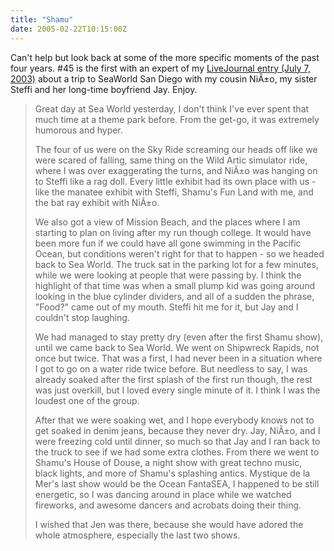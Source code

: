 ```yaml
---
title: "Shamu"
date: 2005-02-22T10:15:00Z
---
```


Can't help but look back at some of the more specific moments of the past four years. #45 is the first with an expert of my [LiveJournal entry (July 7, 2003)][1] about a trip to SeaWorld San Diego with my cousin NiÃ±o, my sister Steffi and her long-time boyfriend Jay. Enjoy.

> Great day at Sea World yesterday, I don't think I've ever spent that much time at a theme park before. From the get-go, it was extremely humorous and hyper.
>
> The four of us were on the Sky Ride screaming our heads off like we were scared of falling, same thing on the Wild Artic simulator ride, where I was over exaggerating the turns, and NiÃ±o was hanging on to Steffi like a rag doll. Every little exhibit had its own place with us - like the manatee exhibit with Steffi, Shamu's Fun Land with me, and the bat ray exhibit with NiÃ±o.
>
> We also got a view of Mission Beach, and the places where I am starting to plan on living after my run though college. It would have been more fun if we could have all gone swimming in the Pacific Ocean, but conditions weren't right for that to happen - so we headed back to Sea World. The truck sat in the parking lot for a few minutes, while we were looking at people that were passing by. I think the highlight of that time was when a small plump kid was going around looking in the blue cylinder dividers, and all of a sudden the phrase, "Food?" came out of my mouth. Steffi hit me for it, but Jay and I couldn't stop laughing.
>
> We had managed to stay pretty dry (even after the first Shamu show), until we came back to Sea World. We went on Shipwreck Rapids, not once but twice. That was a first, I had never been in a situation where I got to go on a water ride twice before. But needless to say, I was already soaked after the first splash of the first run though, the rest was just overkill, but I loved every single minute of it. I think I was the loudest one of the group.
>
> After that we were soaking wet, and I hope everybody knows not to get soaked in denim jeans, because they never dry. Jay, NiÃ±o, and I were freezing cold until dinner, so much so that Jay and I ran back to the truck to see if we had some extra clothes. From there we went to Shamu's House of Douse, a night show with great techno music, black lights, and more of Shamu's splashing antics. Mystique de la Mer's last show would be the Ocean FantaSEA, I happened to be still energetic, so I was dancing around in place while we watched fireworks, and awesome dancers and acrobats doing their thing.
>
> I wished that Jen was there, because she would have adored the whole atmosphere, especially the last two shows.

[1]: http://www.livejournal.com/users/synicide
